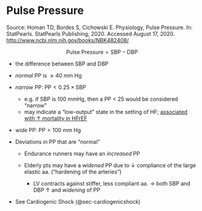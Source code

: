 # Pulse Pressure {#sec-pulsepressure}

Source: Homan TD, Bordes S, Cichowski E. Physiology, Pulse Pressure. In: StatPearls. StatPearls Publishing; 2020. Accessed August 17, 2020. <http://www.ncbi.nlm.nih.gov/books/NBK482408/>

$$
\text{Pulse Pressure} = \text{SBP} - \text{DBP}
$$

-   the difference between SBP and DBP

-   *normal* PP is $\approx 40 \ \text{mm Hg}$

-   *narrow* PP: $\text{PP} < 0.25 \times \text{SBP}$

    -   e.g. if SBP is 100 mmHg, then a PP \< 25 would be considered "narrow"
    -   may indicate a "low-output" state in the setting of HF; [associated with ↑ mortality in HFrEF](https://academic.oup.com/eurheartj/article/36/18/1106/2293212)

-   *wide* PP: $\text{PP} > 100 \ \text{mm Hg}$

-   Deviations in PP that are "normal"

    -   Endurance runners may have an *increased* PP

    -   Elderly pts may have a *widened* PP due to ↓ compliance of the large elastic aa. ("hardening of the arteries")

        -   LV contracts against stiffer, less compliant aa. → both SBP and DBP ↑ and *widening* of PP

- See Cardiogenic Shock (@sec-cardiogenicshock)
